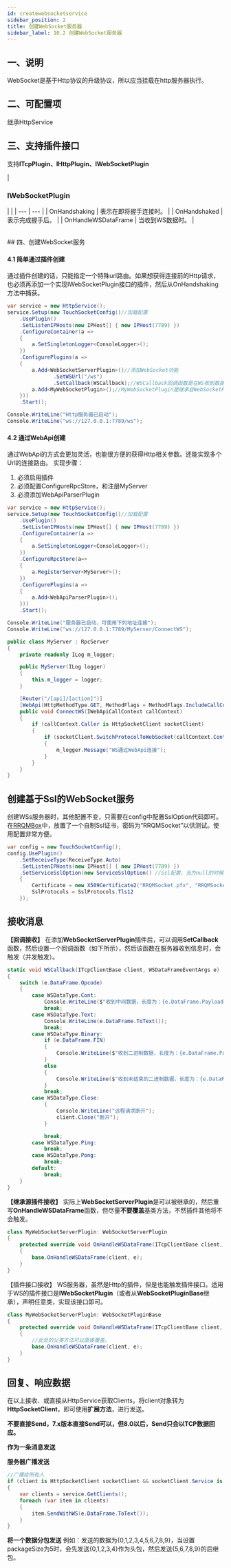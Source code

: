 ```yaml
---
id: createwebsocketservice
sidebar_position: 2
title: 创建WebSocket服务器
sidebar_label: 10.2 创建WebSocket服务器
---
```



## 一、说明

WebSocket是基于Http协议的升级协议，所以应当挂载在http服务器执行。

<a name="cmsde"></a>

## 二、可配置项

继承HttpService

<a name="mMhq1"></a>

## 三、支持插件接口

支持**ITcpPlugin、IHttpPlugin、IWebSocketPlugin**

| <a name="m6yWq"></a>

### IWebSocketPlugin

|  |
| --- | --- |
| OnHandshaking |  表示在即将握手连接时。 |
| OnHandshaked | 表示完成握手后。 |
| OnHandleWSDataFrame | 当收到WS数据时。 |

<br />
<a name="umBla"></a>
## 四、创建WebSocket服务

<a name="KCLVf"></a>

#### 4.1 简单通过插件创建

通过插件创建的话，只能指定一个特殊url路由。如果想获得连接前的Http请求，也必须再添加一个实现IWebSocketPlugin接口的插件，然后从OnHandshaking方法中捕获。

```csharp
var service = new HttpService();
service.Setup(new TouchSocketConfig()//加载配置
    .UsePlugin()
    .SetListenIPHosts(new IPHost[] { new IPHost(7789) })
    .ConfigureContainer(a =>
    {
        a.SetSingletonLogger<ConsoleLogger>();
    })
    .ConfigurePlugins(a =>
    {
        a.Add<WebSocketServerPlugin>()//添加WebSocket功能
               .SetWSUrl("/ws")
               .SetCallback(WSCallback);//WSCallback回调函数是在WS收到数据时触发回调的。
        a.Add<MyWebSocketPlugin>();//MyWebSocketPlugin是继承自WebSocketPluginBase的插件。
    }))
    .Start();

Console.WriteLine("Http服务器已启动");
Console.WriteLine("ws://127.0.0.1:7789/ws");

```

<a name="R6kn6"></a>

#### 4.2 通过WebApi创建

通过WebApi的方式会更加灵活，也能很方便的获得Http相关参数。还能实现多个Url的连接路由。
实现步骤：

1. 必须启用插件
2. 必须配置ConfigureRpcStore，和注册MyServer
3. 必须添加WebApiParserPlugin

```csharp
var service = new HttpService();
service.Setup(new TouchSocketConfig()//加载配置
    .UsePlugin()
    .SetListenIPHosts(new IPHost[] { new IPHost(7789) })
    .ConfigureContainer(a =>
    {
        a.SetSingletonLogger<ConsoleLogger>();
    })
    .ConfigureRpcStore(a=> 
    {
        a.RegisterServer<MyServer>();
    })
    .ConfigurePlugins(a =>
    {
        a.Add<WebApiParserPlugin>();
    }))
    .Start();

Console.WriteLine("服务器已启动，可使用下列地址连接");
Console.WriteLine("ws://127.0.0.1:7789/MyServer/ConnectWS");
```

```csharp
public class MyServer : RpcServer
{
    private readonly ILog m_logger;

    public MyServer(ILog logger)
    {
        this.m_logger = logger;
    }

    [Router("/[api]/[action]")]
    [WebApi(HttpMethodType.GET, MethodFlags = MethodFlags.IncludeCallContext)]
    public void ConnectWS(IWebApiCallContext callContext)
    {
        if (callContext.Caller is HttpSocketClient socketClient)
        {
            if (socketClient.SwitchProtocolToWebSocket(callContext.Context))
            {
                m_logger.Message("WS通过WebApi连接");
            }
        }
    }
}
```

<a name="d6n7d"></a>

## 创建基于Ssl的WebSocket服务

创建WSs服务器时，其他配置不变，只需要在config中配置SslOption代码即可。
在[RRQMBox](https://gitee.com/RRQM_Home/RRQMBox/tree/master/Ssl%E8%AF%81%E4%B9%A6%E7%9B%B8%E5%85%B3)中，放置了一个自制Ssl证书，密码为“RRQMSocket”以供测试。使用配置非常方便。

```csharp
var config = new TouchSocketConfig();
config.UsePlugin()
    .SetReceiveType(ReceiveType.Auto)
    .SetListenIPHosts(new IPHost[] { new IPHost(7789) })
    .SetServiceSslOption(new ServiceSslOption() //Ssl配置，当为null的时候，相当于创建了ws服务器，当赋值的时候，相当于wss服务器。
    { 
        Certificate = new X509Certificate2("RRQMSocket.pfx", "RRQMSocket"), 
        SslProtocols = SslProtocols.Tls12 
    });
```

<a name="FQrdu"></a>

## 接收消息

**【回调接收】**
在添加**WebSocketServerPlugin**插件后，可以调用**SetCallback**函数，然后设置一个回调函数（如下所示），然后该函数在服务器收到信息时，会触发（并发触发）。

```csharp
static void WSCallback(ITcpClientBase client, WSDataFrameEventArgs e)
{
    switch (e.DataFrame.Opcode)
    {
        case WSDataType.Cont:
            Console.WriteLine($"收到中间数据，长度为：{e.DataFrame.PayloadLength}");
            break;
        case WSDataType.Text:
            Console.WriteLine(e.DataFrame.ToText());
            break;
        case WSDataType.Binary:
            if (e.DataFrame.FIN)
            {
                Console.WriteLine($"收到二进制数据，长度为：{e.DataFrame.PayloadLength}");
            }
            else
            {
                Console.WriteLine($"收到未结束的二进制数据，长度为：{e.DataFrame.PayloadLength}");
            }
            break;
        case WSDataType.Close:
            {
                Console.WriteLine("远程请求断开");
                client.Close("断开");
            }

            break;
        case WSDataType.Ping:
            break;
        case WSDataType.Pong:
            break;
        default:
            break;
    }
}
```

**【继承源插件接收】**
实际上**WebSocketServerPlugin**是可以被继承的，然后重写**OnHandleWSDataFrame**函数，但尽量**不要覆盖**基类方法，不然插件其他将不会触发。

```csharp
class MyWebSocketServerPlugin: WebSocketServerPlugin
{
    protected override void OnHandleWSDataFrame(ITcpClientBase client, WSDataFrameEventArgs e)
    {
        base.OnHandleWSDataFrame(client, e);
    }
}
```

【插件接口接收】
WS服务器，虽然是Http的插件，但是也能触发插件接口。适用于WS的插件接口是**IWebSocketPlugin**（或者从**WebSocketPluginBase**继承），声明任意类，实现该接口即可。

```csharp
class MyWebSocketServerPlugin: WebSocketPluginBase
{
    protected override void OnHandleWSDataFrame(ITcpClientBase client, WSDataFrameEventArgs e)
    {
        //此处的父类方法可以直接覆盖。
        base.OnHandleWSDataFrame(client, e);
    }
}
```

<a name="JKBcN"></a>

## 回复、响应数据

在以上接收、或直接从HttpService获取Clients，将client对象转为**HttpSocketClient**，即可使用**扩展方法**，进行发送。

**不要直接Send，7.x版本直接Send可以，但8.0以后，Send只会以TCP数据回应。**

**作为一条消息发送**


**服务器广播发送**

```csharp
//广播给所有人
if (client is HttpSocketClient socketClient && socketClient.Service is HttpService service)
{
    var clients = service.GetClients();
    foreach (var item in clients)
    {
        item.SendWithWS(e.DataFrame.ToText());
    }
}
```

**将一个数据分包发送**
例如：发送的数据为{0,1,2,3,4,5,6,7,8,9}，当设置packageSize为5时，会先发送{0,1,2,3,4}作为头包，然后发送{5,6,7,8,9}的后继包。

